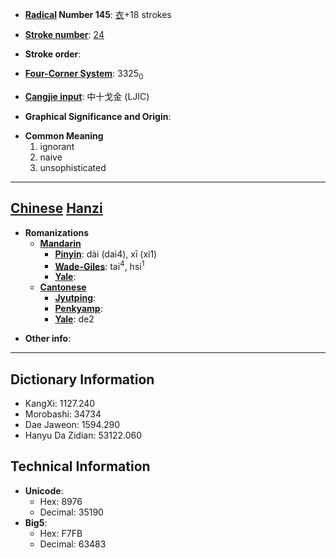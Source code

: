 * '''[[Wiktionary:Chinese radical index| Radical]] Number 145''': [[Wiktionary:Chinese radical index 衣|衣]]+18 strokes

* '''[[Wiktionary:Chinese total strokes index|Stroke number]]''': [[Wiktionary:Chinese total strokes index 24|24]]

* '''Stroke order''': 

* '''[[Wiktionary:Chinese four corner index|Four-Corner System]]''': 3325<sub>0</sub>

* '''[[Wiktionary:Chinese Cangjie index|Cangjie input]]''': 中十戈金 (LJIC)

* '''Graphical Significance and Origin''': 

* '''Common Meaning'''
*#ignorant
*# naive
*# unsophisticated


----

== [[Chinese]] [[Hanzi]] ==

* '''Romanizations'''
** '''[[Mandarin]]'''
*** '''[[Pinyin]]''': dài (dai4), xī (xi1)
*** '''[[Wade-Giles]]''': tai<sup>4</sup>, hsi<sup>1</sup>
*** '''[[Yale]]''': 
** '''[[Cantonese]]'''
*** '''[[Jyutping]]''':
*** '''[[Penkyamp]]''': 
*** '''[[Yale]]''': de2

* '''Other info''': 

----

== Dictionary Information ==

* KangXi: 1127.240
* Morobashi: 34734
* Dae Jaweon: 1594.290
* Hanyu Da Zidian: 53122.060

== Technical Information ==

* '''Unicode''':
** Hex: 8976
** Decimal: 35190
* '''Big5''':
** Hex: F7FB
** Decimal: 63483